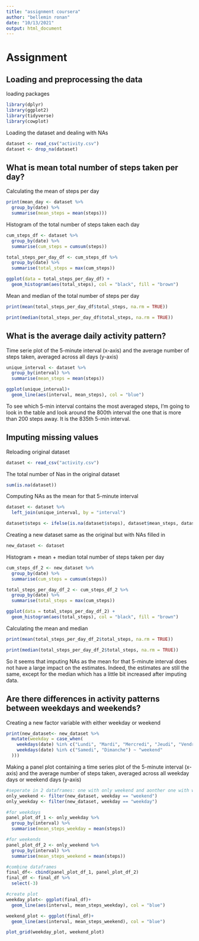 ```yaml
---
title: "assignment coursera"
author: "bellemin ronan"
date: "10/13/2021"
output: html_document
---
```


# Assignment

## Loading and preprocessing the data

loading packages
```r
library(dplyr)
library(ggplot2)
library(tidyverse)
library(cowplot)
```

Loading the dataset and dealing with NAs
```r
dataset <- read_csv("activity.csv")
dataset <- drop_na(dataset)
```

## What is mean total number of steps taken per day?

Calculating the mean of steps per day
```r
print(mean_day <- dataset %>% 
  group_by(date) %>% 
  summarise(mean_steps = mean(steps)))
```

Histogram of the total number of steps taken each day
```r
cum_steps_df <- dataset %>% 
  group_by(date) %>% 
  summarise(cum_steps = cumsum(steps))

total_steps_per_day_df <- cum_steps_df %>% 
  group_by(date) %>% 
  summarise(total_steps = max(cum_steps))

ggplot(data = total_steps_per_day_df) +
  geom_histogram(aes(total_steps), col = "black", fill = "brown")
```

Mean and median of the total number of steps per day
```r
print(mean(total_steps_per_day_df$total_steps, na.rm = TRUE))

print(median(total_steps_per_day_df$total_steps, na.rm = TRUE))
```

## What is the average daily activity pattern?

Time serie plot of the 5-minute interval (x-axis) and the average number of steps taken, averaged across all days (y-axis)
```r
unique_interval <- dataset %>% 
  group_by(interval) %>% 
  summarise(mean_steps = mean(steps))

ggplot(unique_interval)+
  geom_line(aes(interval, mean_steps), col = "blue")
```

To see which 5-min interval contains the most averaged steps, I'm going to look in the table and look around the 800th interval the one that is more than 200 steps away.
It is the 835th 5-min interval.

## Imputing missing values

Reloading original dataset 
```r
dataset <- read_csv("activity.csv")
```

The total number of Nas in the original dataset
```r
sum(is.na(dataset))
```

Computing NAs as the mean for that 5-minute interval
```r
dataset <- dataset %>% 
  left_join(unique_interval, by = "interval")

dataset$steps <- ifelse(is.na(dataset$steps), dataset$mean_steps, dataset$steps)
```

Creating a new dataset same as the original but with NAs filled in
```r
new_dataset <- dataset
```

Histogram + mean + median total number of steps taken per day
```r
cum_steps_df_2 <- new_dataset %>% 
  group_by(date) %>% 
  summarise(cum_steps = cumsum(steps))

total_steps_per_day_df_2 <- cum_steps_df_2 %>% 
  group_by(date) %>% 
  summarise(total_steps = max(cum_steps))

ggplot(data = total_steps_per_day_df_2) +
  geom_histogram(aes(total_steps), col = "black", fill = "brown")
```

Calculating the mean and median
```r
print(mean(total_steps_per_day_df_2$total_steps, na.rm = TRUE))

print(median(total_steps_per_day_df_2$total_steps, na.rm = TRUE))
```

So it seems that imputing NAs as the mean for that 5-minute interval does not have a large impact on the estimates. Indeed, the estimates are still the same, except for the median which has a little bit increased after imputing data.

## Are there differences in activity patterns between weekdays and weekends?

Creating a new factor variable with either weekday or weekend
```r
print(new_dataset<- new_dataset %>% 
  mutate(weekday = case_when(
    weekdays(date) %in% c("Lundi", "Mardi", "Mercredi", "Jeudi", "Vendredi") ~ "weekday",
    weekdays(date) %in% c("Samedi", "Dimanche") ~ "weekend"
  )))
```
Making a panel plot containing a time series plot of the 5-minute interval (x-axis) and the average number of steps taken, averaged across all weekday days or weekend days (y-axis)
```r
#seperate in 2 dataframes: one with only weekend and aonther one with weekdays
only_weekend <- filter(new_dataset, weekday == "weekend")
only_weekday <- filter(new_dataset, weekday == "weekday")

#for weekdays
panel_plot_df_1 <- only_weekday %>% 
  group_by(interval) %>% 
  summarise(mean_steps_weekday = mean(steps))

#for weekends
panel_plot_df_2 <- only_weekend %>% 
  group_by(interval) %>% 
  summarise(mean_steps_weekend = mean(steps))

#combine dataframes
final_df<- cbind(panel_plot_df_1, panel_plot_df_2)
final_df <- final_df %>% 
  select(-3)

#create plot
weekday_plot<- ggplot(final_df)+
  geom_line(aes(interval, mean_steps_weekday), col = "blue")

weekend_plot <- ggplot(final_df)+
  geom_line(aes(interval, mean_steps_weekend), col = "blue")

plot_grid(weekday_plot, weekend_plot)
```


